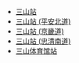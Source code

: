 {{noteTA
|1=zh-tw:三山車站;zh-hk:三山站;zh-cn:三山站;
}}

* [[三山站|三山站]]
* [[三山站_(平安北道)|三山站 (平安北道)]]
* [[三山站_(京畿道)|三山站 (京畿道)]]
* [[三山站_(忠清南道)|三山站 (忠清南道)]]
* [[三山体育馆站|三山体育馆站]]

{{disambig|Cat=三字車站名消歧義}}